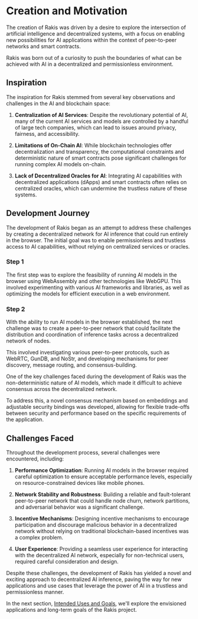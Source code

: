
# Creation and Motivation

The creation of Rakis was driven by a desire to explore the intersection of artificial intelligence and decentralized systems, with a focus on enabling new possibilities for AI applications within the context of peer-to-peer networks and smart contracts.

<Callout emoji="💡">
Rakis was born out of a curiosity to push the boundaries of what can be achieved with AI in a decentralized and permissionless environment.
</Callout>

## Inspiration

The inspiration for Rakis stemmed from several key observations and challenges in the AI and blockchain space:

1. **Centralization of AI Services**: Despite the revolutionary potential of AI, many of the current AI services and models are controlled by a handful of large tech companies, which can lead to issues around privacy, fairness, and accessibility.

2. **Limitations of On-Chain AI**: While blockchain technologies offer decentralization and transparency, the computational constraints and deterministic nature of smart contracts pose significant challenges for running complex AI models on-chain.

3. **Lack of Decentralized Oracles for AI**: Integrating AI capabilities with decentralized applications (dApps) and smart contracts often relies on centralized oracles, which can undermine the trustless nature of these systems.

## Development Journey

The development of Rakis began as an attempt to address these challenges by creating a decentralized network for AI inference that could run entirely in the browser. The initial goal was to enable permissionless and trustless access to AI capabilities, without relying on centralized services or oracles.

<Steps>

### Step 1

The first step was to explore the feasibility of running AI models in the browser using WebAssembly and other technologies like WebGPU. This involved experimenting with various AI frameworks and libraries, as well as optimizing the models for efficient execution in a web environment.

### Step 2

With the ability to run AI models in the browser established, the next challenge was to create a peer-to-peer network that could facilitate the distribution and coordination of inference tasks across a decentralized network of nodes.

</Steps>

This involved investigating various peer-to-peer protocols, such as WebRTC, GunDB, and NoStr, and developing mechanisms for peer discovery, message routing, and consensus-building.

<Callout emoji="⚠️">
One of the key challenges faced during the development of Rakis was the non-deterministic nature of AI models, which made it difficult to achieve consensus across the decentralized network.
</Callout>

To address this, a novel consensus mechanism based on embeddings and adjustable security bindings was developed, allowing for flexible trade-offs between security and performance based on the specific requirements of the application.

## Challenges Faced

Throughout the development process, several challenges were encountered, including:

1. **Performance Optimization**: Running AI models in the browser required careful optimization to ensure acceptable performance levels, especially on resource-constrained devices like mobile phones.

2. **Network Stability and Robustness**: Building a reliable and fault-tolerant peer-to-peer network that could handle node churn, network partitions, and adversarial behavior was a significant challenge.

3. **Incentive Mechanisms**: Designing incentive mechanisms to encourage participation and discourage malicious behavior in a decentralized network without relying on traditional blockchain-based incentives was a complex problem.

4. **User Experience**: Providing a seamless user experience for interacting with the decentralized AI network, especially for non-technical users, required careful consideration and design.

Despite these challenges, the development of Rakis has yielded a novel and exciting approach to decentralized AI inference, paving the way for new applications and use cases that leverage the power of AI in a trustless and permissionless manner.

In the next section, [Intended Uses and Goals](/story-of-rakis/intended-uses-and-goals), we'll explore the envisioned applications and long-term goals of the Rakis project.